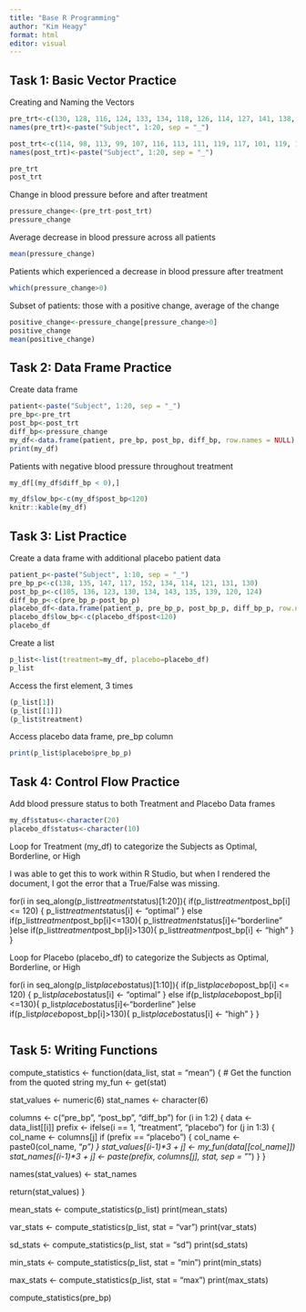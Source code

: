 ```yaml
---
title: "Base R Programming"
author: "Kim Heagy"
format: html
editor: visual
---
```


## Task 1: Basic Vector Practice

Creating and Naming the Vectors

```r
pre_trt<-c(130, 128, 116, 124, 133, 134, 118, 126, 114, 127, 141, 138, 128, 140, 137, 131, 120, 128, 139, 135)
names(pre_trt)<-paste("Subject", 1:20, sep = "_")

post_trt<-c(114, 98, 113, 99, 107, 116, 113, 111, 119, 117, 101, 119, 130, 122, 106, 106, 124, 102, 117, 113)
names(post_trt)<-paste("Subject", 1:20, sep = "_")

pre_trt
post_trt
```

Change in blood pressure before and after treatment

```r
pressure_change<-(pre_trt-post_trt)
pressure_change
```

Average decrease in blood pressure across all patients

```r
mean(pressure_change)
```

Patients which experienced a decrease in blood pressure after treatment 

```r
which(pressure_change>0)
```

Subset of patients: those with a positive change, average of the change
```r
positive_change<-pressure_change[pressure_change>0]
positive_change
mean(positive_change)
```

## Task 2: Data Frame Practice

Create data frame
```r
patient<-paste("Subject", 1:20, sep = "_")
pre_bp<-pre_trt
post_bp<-post_trt
diff_bp<-pressure_change
my_df<-data.frame(patient, pre_bp, post_bp, diff_bp, row.names = NULL)
print(my_df)
```

Patients with negative blood pressure throughout treatment
```r
my_df[(my_df$diff_bp < 0),]

my_df$low_bp<-c(my_df$post_bp<120)
knitr::kable(my_df)
```

## Task 3: List Practice

Create a data frame with additional placebo patient data
```r
patient_p<-paste("Subject", 1:10, sep = "_")
pre_bp_p<-c(138, 135, 147, 117, 152, 134, 114, 121, 131, 130)
post_bp_p<-c(105, 136, 123, 130, 134, 143, 135, 139, 120, 124)
diff_bp_p<-c(pre_bp_p-post_bp_p)
placebo_df<-data.frame(patient_p, pre_bp_p, post_bp_p, diff_bp_p, row.names = NULL)
placebo_df$low_bp<-c(placebo_df$post<120)
placebo_df
```

Create a list
```r
p_list<-list(treatment=my_df, placebo=placebo_df)
p_list
```

Access the first element, 3 times
```r
(p_list[1])
(p_list[[1]])
(p_list$treatment)
```

Access placebo data frame, pre_bp column
```r
print(p_list$placebo$pre_bp_p)
```

## Task 4: Control Flow Practice

Add blood pressure status to both Treatment and Placebo Data frames
```r
my_df$status<-character(20)
placebo_df$status<-character(10)
```

Loop for Treatment (my_df) to categorize the Subjects as Optimal, Borderline, or High

I was able to get this to work within R Studio, but when I rendered the document, I got the error that a True/False was missing. 

for(i in seq_along(p_list$treatment$status)[1:20]){
  if(p_list$treatment$post_bp[i] <= 120) {
      p_list$treatment$status[i] <- "optimal"
        } else if(p_list$treatment$post_bp[i]<=130){
         p_list$treatment$status[i]<-"borderline"
     }else if(p_list$treatment$post_bp[i]>130){ 
      p_list$treatment$post_bp[i] <- "high"
     }
  }

Loop for Placebo (placebo_df) to categorize the Subjects as Optimal, Borderline, or High

for(i in seq_along(p_list$placebo$status)[1:10]){
  if(p_list$placebo$post_bp[i] <= 120) {
        p_list$placebo$status[i] <- "optimal"
        } else if(p_list$placebo$post_bp[i] <=130){
         p_list$placebo$status[i]<-"borderline"
     }else if(p_list$placebo$post_bp[i]>130){
         p_list$placebo$status[i] <- "high"
     }
  }
```r

```
  

## Task 5: Writing Functions

compute_statistics <- function(data_list, stat = "mean") {
  # Get the function from the quoted string
  my_fun <- get(stat)
  
  stat_values <- numeric(6)
  stat_names <- character(6)
  
  columns <- c("pre_bp", "post_bp", "diff_bp")
  for (i in 1:2) {
    data <- data_list[[i]]
    prefix <- ifelse(i == 1, "treatment", "placebo")
    for (j in 1:3) {
      col_name <- columns[j]
      if (prefix == "placebo") {
        col_name <- paste0(col_name, "_p")
      }
      stat_values[(i-1)*3 + j] <- my_fun(data[[col_name]])
      stat_names[(i-1)*3 + j] <- paste(prefix, columns[j], stat, sep = "_")
    }
  }
  
  names(stat_values) <- stat_names
  
  return(stat_values)
}

mean_stats <- compute_statistics(p_list)
print(mean_stats)

var_stats <- compute_statistics(p_list, stat = "var")
print(var_stats)

sd_stats <- compute_statistics(p_list, stat = "sd")
print(sd_stats)

min_stats <- compute_statistics(p_list, stat = "min")
print(min_stats)

max_stats <- compute_statistics(p_list, stat = "max")
print(max_stats)

compute_statistics(pre_bp) 